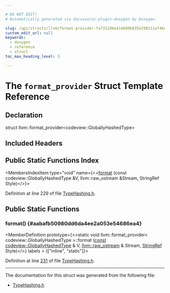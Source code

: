 ```yaml
---

# DO NOT EDIT!
# Automatically generated via docusaurus-plugin-doxygen by Doxygen.

slug: /api/structs/llvm/format-provider-faf352d6e414689b835e290211af46e2
custom_edit_url: null
keywords:
  - doxygen
  - reference
  - struct
toc_max_heading_level: 3

---
```





# The `format_provider` Struct Template Reference

<DoxygenPage pluginConfig={pluginConfig}>



## Declaration

<CodeBlock>struct llvm::format_provider&lt;codeview::GloballyHashedType&gt;</CodeBlock>

## Included Headers

<IncludesList>
<IncludesListItem
  filePath="llvm/DebugInfo/CodeView/TypeHashing.h"
  permalink="/docs/api/files/include/include/llvm/include/llvm/debuginfo/include/llvm/debuginfo/codeview/typehashing-h"
  isLocal="true" />
</IncludesList>

## Public Static Functions Index

<MembersIndex>

<MembersIndexItem
  type="void"
  name={<><a href="#aabafb50980dd6da4ee2a053e54686ea4">format</a> (const codeview::GloballyHashedType &amp;V, llvm::raw&#95;ostream &amp;Stream, StringRef Style)</>}>
</MembersIndexItem>

</MembersIndex>


Definition at line 229 of file <a href="/docs/api/files/include/include/llvm/include/llvm/debuginfo/include/llvm/debuginfo/codeview/typehashing-h">TypeHashing.h</a>.

<SectionDefinition>

## Public Static Functions

### format() {#aabafb50980dd6da4ee2a053e54686ea4}

<MemberDefinition
  prototype={<>static void llvm::format&#95;provider&lt; codeview::GloballyHashedType &gt;::format (<a href="/docs/api/files/lib/lib/target/lib/target/aarch64/aarch64promoteconstant-cpp/#a90f8350fecae261c25be85d38b451bff">const</a> <a href="/docs/api/structs/llvm/codeview/globallyhashedtype">codeview::GloballyHashedType</a> &amp; V, <a href="/docs/api/classes/llvm/raw-ostream">llvm::raw&#95;ostream</a> &amp; Stream, <a href="/docs/api/classes/llvm/stringref">StringRef</a> Style)</>}
  labels = {["inline", "static"]}>

Definition at line <a href="/docs/api/files/include/include/llvm/include/llvm/debuginfo/include/llvm/debuginfo/codeview/typehashing-h/#l00231">231</a> of file <a href="/docs/api/files/include/include/llvm/include/llvm/debuginfo/include/llvm/debuginfo/codeview/typehashing-h">TypeHashing.h</a>.
</MemberDefinition>

</SectionDefinition>

<hr/>

The documentation for this struct was generated from the following file:

<ul>
<li><a href="/docs/api/files/include/include/llvm/include/llvm/debuginfo/include/llvm/debuginfo/codeview/typehashing-h">TypeHashing.h</a></li>
</ul>

</DoxygenPage>

